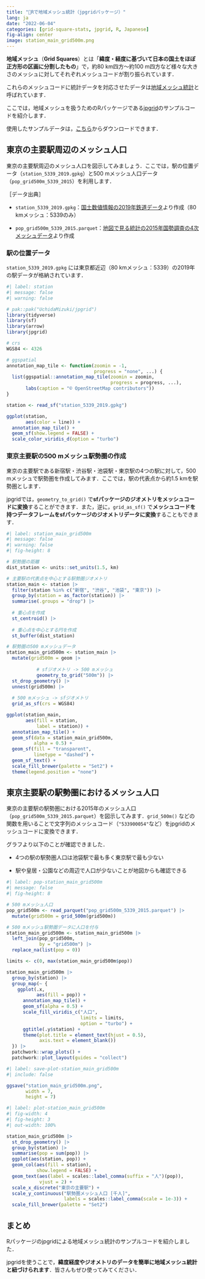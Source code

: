 ```yaml
---
title: "🗾Rで地域メッシュ統計（jpgridパッケージ）"
lang: ja
date: "2022-06-04"
categories: [grid-square-stats, jpgrid, R, Japanese]
fig-align: center
image: station_main_grid500m.png
---
```


**地域メッシュ**（**Grid Squares**）とは「**緯度・経度に基づいて日本の国土をほぼ正方形の区画に分割したもの**」で，約80 km四方～約100 m四方など様々な大きさのメッシュに対してそれぞれメッシュコードが割り振られています．

これらのメッシュコードに統計データを対応させたデータは[地域メッシュ統計](https://www.stat.go.jp/data/mesh/index.html)と呼ばれています．

ここでは，地域メッシュを扱うためのRパッケージである[jpgrid](https://github.com/UchidaMizuki/jpgrid)のサンプルコードを紹介します．

使用したサンプルデータは，[こちら](https://github.com/UchidaMizuki/blog-grid-square-stats-in-r)からダウンロードできます．

## 東京の主要駅周辺のメッシュ人口

東京の主要駅周辺のメッシュ人口を図示してみましょう．ここでは，駅の位置データ（`station_5339_2019.gpkg`）と500 mメッシュ人口データ（`pop_grid500m_5339_2015`）を利用します．

［データ出典］

-   `station_5339_2019.gpkg`：[国土数値情報の2019年鉄道データ](https://nlftp.mlit.go.jp/ksj/gml/datalist/KsjTmplt-N02-v2_3.html)より作成（80 kmメッシュ：5339のみ）

-   `pop_grid500m_5339_2015.parquet`：[地図で見る統計の2015年国勢調査の4次メッシュデータ](https://www.e-stat.go.jp/gis/statmap-search?page=5&type=1&toukeiCode=00200521&toukeiYear=2015&aggregateUnit=H&serveyId=H002005112015&statsId=T000847)より作成

### 駅の位置データ

`station_5339_2019.gpkg` には東京都近辺（80 kmメッシュ：5339）の2019年の駅データが格納されています．

```r
#| label: station
#| message: false
#| warning: false

# pak::pak("UchidaMizuki/jpgrid")
library(tidyverse)
library(sf)
library(arrow)
library(jpgrid)

# crs
WGS84 <- 4326

# ggspatial
annotation_map_tile <- function(zoomin = -1, 
                                progress = "none", ...) {
  list(ggspatial::annotation_map_tile(zoomin = zoomin, 
                                      progress = progress, ...),
       labs(caption = "© OpenStreetMap contributors"))
}

station <- read_sf("station_5339_2019.gpkg")

ggplot(station,
       aes(color = line)) +
  annotation_map_tile() +
  geom_sf(show.legend = FALSE) +
  scale_color_viridis_d(option = "turbo")
```

### 東京主要駅の500 mメッシュ駅勢圏の作成

東京の主要駅である新宿駅・渋谷駅・池袋駅・東京駅の4つの駅に対して，500 mメッシュで駅勢圏を作成してみます．ここでは，駅の代表点から約1.5 kmを駅勢圏とします．

jpgridでは，`geometry_to_grid()` で**sfパッケージのジオメトリをメッシュコードに変換**することができます．また，逆に，`grid_as_sf()` で**メッシュコードを持つデータフレームをsfパッケージのジオメトリデータに変換**することもできます．

```r
#| label: station_main_grid500m
#| message: false
#| warning: false
#| fig-height: 8

# 駅勢圏の距離
dist_station <- units::set_units(1.5, km)

# 主要駅の代表点を中心とする駅勢圏ジオメトリ
station_main <- station |>
  filter(station %in% c("新宿", "渋谷", "池袋", "東京")) |>
  group_by(station = as_factor(station)) |>
  summarise(.groups = "drop") |>
  
  # 重心点を作成
  st_centroid() |>
  
  # 重心点を中心とする円を作成
  st_buffer(dist_station)

# 駅勢圏の500 mメッシュデータ
station_main_grid500m <- station_main |>
  mutate(grid500m = geom |>
           
           # sfジオメトリ -> 500 mメッシュ
           geometry_to_grid("500m")) |>
  st_drop_geometry() |>
  unnest(grid500m) |>
  
  # 500 mメッシュ -> sfジオメトリ
  grid_as_sf(crs = WGS84)

ggplot(station_main,
       aes(fill = station,
           label = station)) +
  annotation_map_tile() +
  geom_sf(data = station_main_grid500m,
          alpha = 0.5) +
  geom_sf(fill = "transparent",
          linetype = "dashed") +
  geom_sf_text() +
  scale_fill_brewer(palette = "Set2") +
  theme(legend.position = "none")
```

## 東京主要駅の駅勢圏におけるメッシュ人口

東京の主要駅の駅勢圏における2015年のメッシュ人口（`pop_grid500m_5339_2015.parquet`）を図示してみます．`grid_500m()` などの関数を用いることで文字列のメッシュコード（`"533900054"`など）をjpgridのメッシュコードに変換できます．

グラフより以下のことが確認できました．

-   4つの駅の駅勢圏人口は池袋駅で最も多く東京駅で最も少ない

-   駅や皇居・公園などの周辺で人口が少ないことが地図からも確認できる

```r
#| label: pop-station_main_grid500m
#| message: false
#| fig-height: 8

# 500 mメッシュ人口
pop_grid500m <- read_parquet("pop_grid500m_5339_2015.parquet") |> 
  mutate(grid500m = grid_500m(grid500m))

# 500 mメッシュ駅勢圏データに人口を付与
station_main_grid500m <- station_main_grid500m |> 
  left_join(pop_grid500m,
            by = "grid500m") |> 
  replace_na(list(pop = 0))

limits <- c(0, max(station_main_grid500m$pop))

station_main_grid500m |> 
  group_by(station) |> 
  group_map(~ {
    ggplot(.x,
           aes(fill = pop)) +
      annotation_map_tile() +
      geom_sf(alpha = 0.5) +
      scale_fill_viridis_c("人口",
                           limits = limits,
                           option = "turbo") +
      ggtitle(.y$station) +
      theme(plot.title = element_text(hjust = 0.5),
            axis.text = element_blank())
  }) |> 
  patchwork::wrap_plots() +
  patchwork::plot_layout(guides = "collect")
```

```r
#| label: save-plot-station_main_grid500m
#| include: false

ggsave("station_main_grid500m.png",
       width = 7,
       height = 7)
```

```r
#| label: plot-station_main_grid500m
#| fig-width: 4
#| fig-height: 3
#| out-width: 100%

station_main_grid500m |> 
  st_drop_geometry() |> 
  group_by(station) |> 
  summarise(pop = sum(pop)) |> 
  ggplot(aes(station, pop)) +
  geom_col(aes(fill = station),
           show.legend = FALSE) +
  geom_text(aes(label = scales::label_comma(suffix = "人")(pop)),
            vjust = 2) +
  scale_x_discrete("東京の主要駅") +
  scale_y_continuous("駅勢圏メッシュ人口 [千人]",
                     labels = scales::label_comma(scale = 1e-3)) +
  scale_fill_brewer(palette = "Set2")
```

## まとめ

Rパッケージのjpgridによる地域メッシュ統計のサンプルコードを紹介しました．

jpgridを使うことで，**緯度経度やジオメトリのデータを簡単に地域メッシュ統計と紐づけられます**．皆さんもぜひ使ってみてください．
